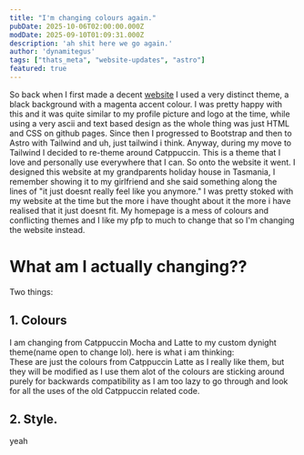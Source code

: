 ```yaml
---
title: "I'm changing colours again."
pubDate: 2025-10-06T02:00:00.000Z
modDate: 2025-09-10T01:09:31.000Z
description: 'ah shit here we go again.'
author: 'dynamitegus'
tags: ["thats_meta", "website-updates", "astro"]
featured: true
---
```


So back when I first made a decent [website](https://github.com/dynamitegus/dynamitegus.github.io) I used a very distinct theme, a black background with a magenta accent colour. I was pretty happy with this and it was quite similar to my profile picture and logo at the time, while using a very ascii and text based design as the whole thing was just HTML and CSS on github pages. Since then I progressed to Bootstrap and then to Astro with Tailwind and uh, just tailwind i think. Anyway, during my move to Tailwind I decided to re-theme around Catppuccin. This is a theme that I love and personally use everywhere that I can. So onto the website it went.
I designed this website at my grandparents holiday house in Tasmania, I remember showing it to my girlfriend and she said something along the lines of \"it just doesnt really feel like you anymore.\" I was pretty stoked with my website at the time but the more i have thought about it the more i have realised that it just doesnt fit. My homepage is a mess of colours and conflicting themes and I like my pfp to much to change that so I\'m changing the website instead.
# What am I actually changing??
Two things:
## 1. Colours
I am changing from Catppuccin Mocha and Latte to my custom dynight theme\(name open to change lol\).
here is what i am thinking:
<ColourBoxes />
\
These are just the colours from Catppuccin Latte as I really like them, but they will be modified as I use them alot of the colours are sticking around purely for backwards compatibility as I am too lazy to go through and look for all the uses of the old Catppuccin related code.
## 2. Style.
yeah